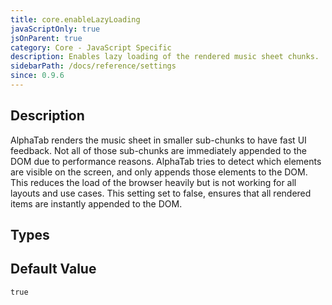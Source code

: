 ```yaml
---
title: core.enableLazyLoading
javaScriptOnly: true
jsOnParent: true
category: Core - JavaScript Specific
description: Enables lazy loading of the rendered music sheet chunks.
sidebarPath: /docs/reference/settings
since: 0.9.6
---
```



## Description
AlphaTab renders the music sheet in smaller sub-chunks to have fast UI feedback. Not all of those sub-chunks are immediately
appended to the DOM due to performance reasons. AlphaTab tries to detect which elements are visible on the screen, and only
appends those elements to the DOM. This reduces the load of the browser heavily but is not working for all layouts and use cases. 
This setting set to false, ensures that all rendered items are instantly appended to the DOM. 

<PropertyDescription metadata={metadata} />

## Types

<TypeTable>
    <TypeRow name="bool" />
</TypeTable>

## Default Value

`true`